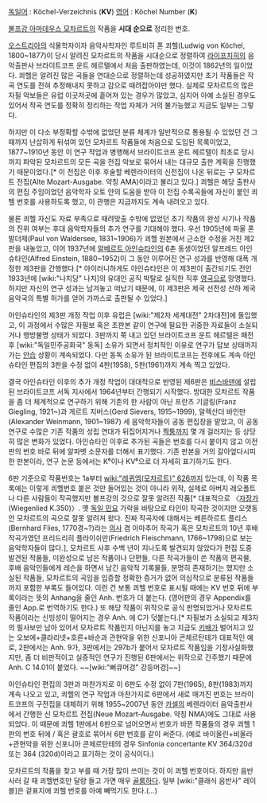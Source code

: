 [[독일어]] : Köchel-Verzeichnis ('''KV''')
[[영어]] : Köchel Number ('''K''')

[[볼프강 아마데우스 모차르트]]의 작품을 '''시대 순으로''' 정리한 번호.

[[오스트리아]]의 식물학자이자 음악사학자인 루트비히 폰 쾨헬(Ludwig von Köchel, 1800~1877)이 당시 알려진 모차르트의 작품을 시대순으로 정렬하여 [[라이프치히]]의 음악출판사 브라이트코프 운트 헤르텔에서 처음 출판하였는데, 이것이 1862년의 일이었다. 쾨헬은 알려진 많은 곡들을 연대순으로 정렬하는데 성공하였지만 초기 작품들은 작곡 연도를 전혀 추정해내지 못하고 감으로 때려잡아야만 했다. 실제로 모차르트의 많은 자필 악보들은 유럽 이곳저곳에 흩어져 있는 경우가 많았고, 심지어 아예 소실된 경우도 있어서 작곡 연도를 정확히 정리하는 작업 자체가 거의 불가능했고 지금도 일부는 그렇다.

하지만 이 다소 부정확할 수밖에 없었던 분류 체계가 일반적으로 통용될 수 있었던 건 그 때까지 난삽하게 뒤섞여 있던 모차르트 작품들에 처음으로 도입된 목록이었고, 1877~1910년 동안 이 연구 작업과 병행해서 브라이트코프 운트 헤르텔이 최초로 당시까지 파악된 모차르트의 모든 곡을 전집 악보로 묶어서 내는 대규모 출판 계획을 진행했기 때문이었다.[* 이 전집은 이후 후술할 베렌라이터의 신전집이 나온 뒤로는 구 모차르트 전집(Alte Mozart-Ausgabe. 약칭 AMA)이라고 불리고 있다.] 쾨헬은 해당 출판사의 편집 주임이었던 음악학자 오토 얀의 도움을 받아 이 전집 수록곡들에 자신이 붙인 쾨헬 번호를 사용하도록 했고, 이 관행은 지금까지도 계속 내려오고 있다.

물론 쾨헬 자신도 자료 부족으로 때려맞출 수밖에 없었던 초기 작품의 완성 시기나 작품의 진위 여부는 후대 음악학자들의 추가 연구를 기대해야 했다. 우선 1905년에 파울 폰 발더제(Paul von Waldersee, 1831~1906)가 쾨헬 원본에서 근소한 수정을 거친 제2판을 내놓았고, 이어 1937년에 [[알베르트 아인슈타인]]의 6촌 동생이었던 알프레드 아인슈타인(Alfred Einstein, 1880~1952)이 그 동안 이루어진 연구 성과를 반영해 대폭 개정한 제3판을 간행했다.[* 아이러니하게도 아인슈타인은 이 제3판이 출간되기도 전인 1933년에 [wiki:"나치당" 나치]의 유대인 공직 박탈로 실직한 직후 [[영국]]으로 망명했다. 하지만 자신의 연구 성과는 남겨놓고 떠났기 때문에, 이 제3판은 제국 선전성 산하 제국음악국의 특별 허가를 얻어 가까스로 출판될 수 있었다.]

아인슈타인의 제3판 개정 작업 이후 유럽은 [wiki:"제2차 세계대전" 2차대전]에 돌입했고, 이 과정에서 수많은 자필보 혹은 초판본 같이 연구에 필요한 귀중한 자료들이 소실되거나 행방불명 상태가 되었다. 3판까지 쭉 내고 있던 브라이트코프 운트 헤르텔은 패전 후 [wiki:"독일민주공화국" 동독] 소유가 되면서 정치적인 이유로 연구가 답보 상태까지 가는 [[안습]] 상황이 계속되었다. 다만 동독 소유가 된 브라이트코프는 전후에도 계속 아인슈타인 편집의 3판을 수정 없이 4판(1958), 5판(1961)까지 계속 찍고 있었다.

결국 아인슈타인 이후의 추가 개정 작업이 대대적으로 반영된 제6판은 [[비스바덴]]에 설립된 브라이트코프 서독 지사에서 1964년부터 간행되기 시작했다. 방대한 모차르트 작품을 좀 더 체계적으로 연구하기 위해 기존의 한 사람이 아닌 프란츠 기글링(Franz Giegling, 1921~)과 게르트 지버스(Gerd Sievers, 1915~1999), 알렉산더 바인만(Alexander Weinmann, 1901~1987) 세 음악학자들이 공동 편집장을 맡았고, 이 공동 연구로 수많은 기존 작품의 성립 연대가 뒤집어지거나 [[짝퉁]]까지 몇 개 걸러지는 등 상당히 많은 변화가 있었다. 아인슈타인 이후로 추가된 곡들은 번호를 다시 붙이지 않고 이전판의 번호 바로 뒤에 알파벳 소문자를 더해서 표기했다. 기존 판본을 거의 갈아엎다시피 한 판본이라, 연구 논문 등에서는 K⁶이나 KV⁶으로 더 자세히 표기하기도 한다.

6판 기준으로 작품번호는 1a부터 [[wiki:"레퀴엠(모차르트)" 626]]까지 있는데, 이 작품 목록에는 이렇게 쾨헬번호 붙은 것만 들어있는 것이 아니라 위작, 실제로 아버지 레오폴트나 다른 사람들이 작곡했지만 볼프강의 것으로 잘못 알려진 작품[* 대표적으로 〈[[자장가]](Wiegenlied K.350)〉. 옛 [[독일 민요]] 가락을 바탕으로 타인이 작곡한 것이지만 오랫동안 모차르트의 곡으로 잘못 알려져 왔다. 진짜 작곡자에 대해서는 베른하르트 플리스(Bernhard Flies, 1770경~?)라는 [[의사]] 겸 아마추어 작곡가 혹은 모차르트의 10년 후배 작곡가였던 프리드리히 플라이쉬만(Friedrich Fleischmann, 1766~1798)으로 보는 음악학자들이 많다.], 모차르트 사후 수백 년이 지나도록 발견되지 않았다가 편집 도중 발견된 작품들, 미완성으로 남은 작품이나 단편들, 다른 작곡가들이 쓴 작품의 편곡물, 후배 음악인들에게 레슨을 하면서 남긴 음악적 기록물들, 분명히 존재하기는 했지만 소실된 작품들, 모차르트의 곡임을 입증할 정확한 증거가 없어 의심작으로 분류된 작품들까지 포함한 부록도 들어있다. 이런 건 보통 쾨헬 번호로 표시될 때에는 KV 번호 뒤에 부록이라는 뜻의 Anhang을 줄인 Anh. 번호가 더 붙는다. (영어판의 경우 Appendix를 줄인 App.로 번역하기도 한다.) 또 해당 작품이 위작으로 공식 판명되었거나 모차르트 작품이라는 신빙성이 떨어지는 경우 Anh. 에 C가 덧붙는다.[* 자필보가 소실되고 제3자의 필사보만 남아 있어서 모차르트 작품인지 아닌지를 놓고 지금도 [[키배]]가 벌어지고 있는 오보에+클라리넷+호른+바순과 관현악을 위한 신포니아 콘체르탄테가 대표적인 예로, 2판에서는 Anh. 9가, 3판에서는 297b가 붙어서 모차르트 작품임을 기정사실화했지만, 좀 더 비판적이고 실증적인 연구가 진행된 6판에서는 위작으로 간주했기 때문에 Anh. C 14.01이 붙었다. ~~[wiki:"뻐큐머겅" 강등머겅]~~]

아인슈타인 편집의 3판과 마찬가지로 이 6판도 수정 없이 7판(1965), 8판(1983)까지 계속 나오고 있고, 쾨헬의 연구 작업과 마찬가지로 6판에서 새로 매겨진 번호는 브라이트코프의 구전집을 대체하기 위해 1955~2007년 동안 [[카셀]]의 베렌라이터 음악출판사에서 간행한 신 모차르트 전집(Neue Mozart-Ausgabe. 약칭 NMA)에도 그대로 사용되었다. 이 때문에 쾨헬 1판에서 6판으로 넘어오면서 번호가 바뀐 작품들의 경우 쾨헬 1판의 번호 뒤에 / 혹은 괄호로 묶어서 6판 번호를 같이 써준다. (예로 바이올린+비올라+관현악을 위한 신포니아 콘체르탄테의 경우 Sinfonia concertante KV 364/320d 또는 364 (320d)이라고 표기하는 것이 공식이다.)

모차르트의 작품을 찾고 부를 때 가장 많이 쓰이는 것이 이 쾨헬 번호이다. 하지만 음반 사러 갈 때 쾨헬번호만 달랑 들고 가면 매우 [[골룸]]하다. 일부 [wiki:"클래식 음반사" 레이블]은 겉표지에 쾨헬 번호를 아예 빼먹기도 한다.(...)
